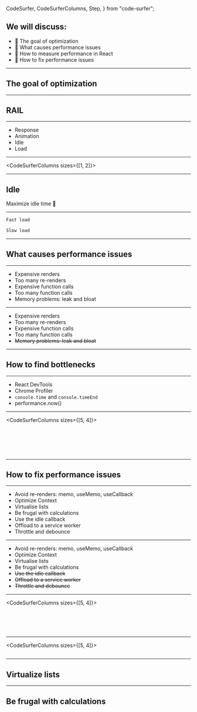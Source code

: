   CodeSurfer,
  CodeSurferColumns,
  Step,
} from "code-surfer";


## We will discuss:

- 🎯 The goal of optimization
- 🐛 What causes performance issues
- 📏 How to measure performance in React
- 🔧 How to fix performance issues

---

## The goal of optimization

---

## RAIL

---

- Response
- Animation
- Idle
- Load

---

<CodeSurferColumns sizes={[1, 2]}>

<Step title="Response" subtitle="Process events in under 50ms">

<ButtonWithDelay delay={50} />

<ButtonWithDelay delay={300} />

</Step>

<Step title="Animation" subtitle="Animation: produce a frame in 10 ms">

<AnimationWithLag interval={10} />

<AnimationWithLag interval={60} />

</Step>

</CodeSurferColumns>

---

## Idle
Maximize idle time 🤷

---

<CodeSurferColumns>

<Step title="Load" subtitle="Deliver content and become interactive in under 5 seconds">

```md
Fast load
```

```md
Slow load
```

</Step>

</CodeSurferColumns>

---

## What causes performance issues

---

- Expensive renders
- Too many re-renders
- Expensive function calls
- Too many function calls
- Memory problems: leak and bloat

---

- Expensive renders
- Too many re-renders
- Expensive function calls
- Too many function calls
- ~~Memory problems: leak and bloat~~

---

## How to find bottlenecks

---

- React DevTools
- Chrome Profiler
- `console.time` and `console.timeEnd`
- performance.now()

---

<CodeSurferColumns sizes={[5, 4]}>

<Step title="React DevTools">

```jsx 14:38 file=./src/ReactDevToolsExample.example.js
```

<ReactDevTools/>

</Step>

<Step title="React DevTools">

```jsx 1:12 file=./src/ReactDevToolsExample.example.js
```

<ReactDevTools/>

</Step>

<Step title="React DevTools" subtitle="Let's see what re-renders">

```jsx 14:38 file=./src/ReactDevToolsExample.example.js
```

<ReactDevTools/>

</Step>

<Step title="Chrome profiler">

```jsx file=./src/ChromeProfiler.example.js
```

<ChromeProfiler/>

</Step>

<Step title="console.time & console.timeEnd">

```jsx 1:12 file=./src/ConsoleTime.example.js
```

<ConsoleTime/>

</Step>

<Step title="performance.now()">

```jsx 1:12 file=./src/PerformanceNow.example.js
```

<PerformanceNow/>

</Step>

</CodeSurferColumns>

---

## How to fix performance issues

---

- Avoid re-renders: memo, useMemo, useCallback
- Optimize Context
- Virtualise lists
- Be frugal with calculations
- Use the idle callback
- Offload to a service worker
- Throttle and debounce

---

- Avoid re-renders: memo, useMemo, useCallback
- Optimize Context
- Virtualise lists
- Be frugal with calculations
- ~~Use the idle callback~~
- ~~Offload to a service worker~~
- ~~Throttle and debounce~~

---

<CodeSurferColumns sizes={[5, 4]}>

<Step title="Avoid re-renders">

```jsx 14:38 file=./src/AvoidRerenders.example.jsx
```

<AvoidRerenders/>

</Step>

<Step title="Avoid re-renders">

```jsx 1:12 file=./src/AvoidRerenders.example.jsx
```

<AvoidRerenders/>

</Step>

<Step title="Avoid re-renders" subtitle="Use the React.memo">

```jsx 1:12 file=./src/AvoidRerenders1.example.jsx
```

<AvoidRerenders1/>

</Step>

<Step title="Avoid re-renders" subtitle="Let's see if it helped">

```jsx 14:38 file=./src/AvoidRerenders1.example.jsx
```

<AvoidRerenders1/>

</Step>

<Step title="Avoid re-renders" subtitle="Use the useCallback">

```jsx 14:38 file=./src/AvoidRerenders2.example.jsx
```

<AvoidRerenders2/>

</Step>

</CodeSurferColumns>

---

<CodeSurferColumns sizes={[5, 4]}>

<Step title="Optimize context">

```jsx 14:38 file=./src/AvoidRerenders.example.jsx
```

<AvoidRerenders/>

</Step>

</CodeSurferColumns>

---

## Virtualize lists

---

## Be frugal with calculations
